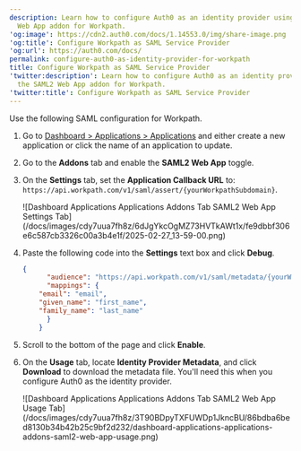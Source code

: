 ```yaml
---
description: Learn how to configure Auth0 as an identity provider using the SAML2
  Web App addon for Workpath.
'og:image': https://cdn2.auth0.com/docs/1.14553.0/img/share-image.png
'og:title': Configure Workpath as SAML Service Provider
'og:url': https://auth0.com/docs/
permalink: configure-auth0-as-identity-provider-for-workpath
title: Configure Workpath as SAML Service Provider
'twitter:description': Learn how to configure Auth0 as an identity provider using
  the SAML2 Web App addon for Workpath.
'twitter:title': Configure Workpath as SAML Service Provider
---
```

Use the following <Tooltip tip="Security Assertion Markup Language (SAML): Standardized protocol allowing two parties to exchange authentication information without a password." cta="View Glossary" href="/docs/glossary?term=SAML">SAML</Tooltip> configuration for Workpath.

1. Go to [Dashboard > Applications > Applications](https://manage.auth0.com/#/applications) and either create a new application or click the name of an application to update.
2. Go to the **Addons** tab and enable the **SAML2 Web App** toggle.
3. On the **Settings** tab, set the **Application Callback URL** to: `https://api.workpath.com/v1/saml/assert/{yourWorkpathSubdomain}`.

   <Frame>![Dashboard Applications Applications Addons Tab SAML2 Web App Settings Tab](/docs/images/cdy7uua7fh8z/6dJgYkcOgMZ73HVTkAWt1x/fe9dbbf306e6c587cb3326c00a3b4e1f/2025-02-27_13-59-00.png)</Frame>
4. Paste the following code into the **Settings** text box and click **Debug**.

   ```json lines
   {
         "audience": "https://api.workpath.com/v1/saml/metadata/{yourWorkpathSubdomain}",
         "mappings": {
       "email": "email",
       "given_name": "first_name",
       "family_name": "last_name"
         }
       }
   ```


   

   
5. Scroll to the bottom of the page and click **Enable**.
6. On the **Usage** tab, locate **Identity Provider Metadata**, and click **Download** to download the metadata file. You'll need this when you configure Auth0 as the identity provider.

   <Frame>![Dashboard Applications Applications Addons Tab SAML2 Web App Usage Tab](/docs/images/cdy7uua7fh8z/3T90BDpyTXFUWDp1JkncBU/86bdba6bed8130b34b42b25c9bf2d232/dashboard-applications-applications-addons-saml2-web-app-usage.png)</Frame>